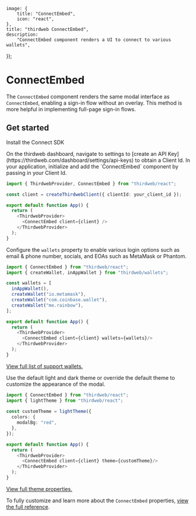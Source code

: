 
	image: {
		title: "ConnectEmbed",
		icon: "react",
	},
	title: "thirdweb ConnectEmbed",
	description:
		"ConnectEmbed component renders a UI to connect to various wallets",
});


# ConnectEmbed

The `ConnectEmbed` component renders the same modal interface as `ConnectEmbed`, enabling a sign-in flow without an overlay. This method is more helpful in implementing full-page sign-in flows.

<DocImage src={connectModal} />


## Get started

<Steps>
<Step title="Install">
Install the Connect SDK

<InstallTabs
	npm="npm i thirdweb"
	yarn="yarn add thirdweb"
	pnpm="pnpm i thirdweb"
	bun="bun i thirdweb"
/>
</Step>

<Step title="Obtain Client Id">
On the thirdweb dashboard, navigate to settings to [create an API Key](https://thirdweb.com/dashboard/settings/api-keys) to obtain a Client Id. 
</Step>

<Step title="Add ConnectEmbed component">
In your application, initialize and add the `ConnectEmbed` component by passing in your Client Id. 

```ts
import { ThirdwebProvider, ConnectEmbed } from "thirdweb/react";

const client = createThirdwebClient({ clientId: your_client_id });

export default function App() {
  return (
    <ThirdwebProvider>
      <ConnectEmbed client={client} />
    </ThirdwebProvider>
  );
}
```

</Step>
<Step title="Configure login options">

Configure the `wallets` property to enable various login options such as email & phone number, socials, and EOAs such as MetaMask or Phantom. 

```ts
import { ConnectEmbed } from "thirdweb/react";
import { createWallet, inAppWallet } from "thirdweb/wallets";

const wallets = [
  inAppWallet(),
  createWallet("io.metamask"),
  createWallet("com.coinbase.wallet"),
  createWallet("me.rainbow"),
];

export default function App() {
  return (
    <ThirdwebProvider>
      <ConnectEmbed client={client} wallets={wallets}/>
    </ThirdwebProvider>
  );
}

```

[View full list of support wallets.]()
</Step>
<Step title="Customize theme">

Use the default light and dark theme or override the default theme to customize the appearance of the modal.

```ts
import { ConnectEmbed } from "thirdweb/react";
import { lightTheme } from "thirdweb/react";
 
const customTheme = lightTheme({
  colors: {
    modalBg: "red",
  },
});

export default function App() {
  return (
    <ThirdwebProvider>
      <ConnectEmbed client={client} theme={customTheme}/>
    </ThirdwebProvider>
  );
}
```

[View full theme properties.](https://portal.thirdweb.com/references/typescript/v5/Theme)

</Step>
</Steps>

To fully customize and learn more about the `ConnectEmbed` properties, [view the full reference](https://portal.thirdweb.com/references/typescript/v5/ConnectEmbedProps).
<OpenSourceCard
	title="connect-embed-example"
	href="https://github.com/thirdweb-example/connect-embed-example"
	description="Example of how to use ConnectEmbed component created in a Next application."
/>